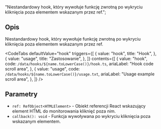   "Niestandardowy hook, który wywołuje funkcję zwrotną po wykryciu kliknięcia poza elementem wskazanym przez ref.";


<Heading title={name} color={roughNotationColor} />

## Opis

Niestandardowy hook, który wywołuje funkcję zwrotną po wykryciu kliknięcia poza elementem wskazanym przez ref.

<Separator className="my-5" aria-hidden="true" />

<CodeTabs
  defaultValue="hook"
  triggers={[
    {
      value: "hook",
      title: "Hook",
    },
    {
      value: "usage",
      title: "Zastosowanie",
    },
  ]}
  contents={[
    {
      value: "hook",
      code: `/data/hooks/${name.toLowerCase()}/hook.ts`,
      ariaLabel: "Hook code scroll area",
    },
    {
      value: "usage",
      code: `/data/hooks/${name.toLowerCase()}/usage.txt`,
      ariaLabel: "Usage example scroll area",
    },
  ]}
/>

## Parametry

- `ref: RefObject<HTMLElement>` - Obiekt referencji React wskazujący element HTML do monitorowania kliknięć poza nim.
- `callback(): void` - Funkcja wywoływana po wykryciu kliknięcia poza wskazanym elementem.
